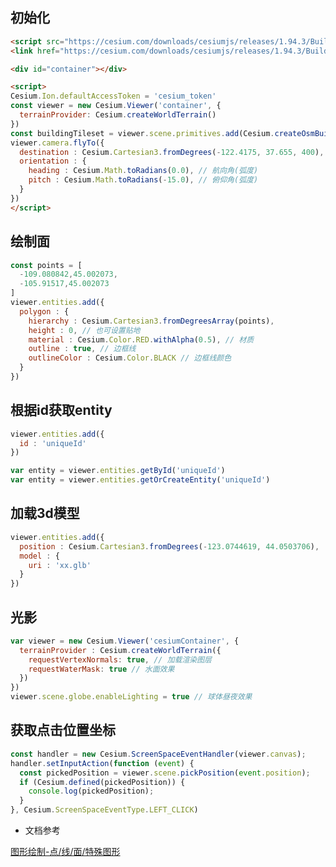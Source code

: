 <Meta title="笔记/map/cesium烹饪书" />

## 初始化
```html
<script src="https://cesium.com/downloads/cesiumjs/releases/1.94.3/Build/Cesium/Cesium.js"></script>
<link href="https://cesium.com/downloads/cesiumjs/releases/1.94.3/Build/Cesium/Widgets/widgets.css" rel="stylesheet">

<div id="container"></div>

<script>
Cesium.Ion.defaultAccessToken = 'cesium_token'
const viewer = new Cesium.Viewer('container', {
  terrainProvider: Cesium.createWorldTerrain()
})
const buildingTileset = viewer.scene.primitives.add(Cesium.createOsmBuildings())
viewer.camera.flyTo({
  destination : Cesium.Cartesian3.fromDegrees(-122.4175, 37.655, 400), // 目标点(经纬度海拔)
  orientation : {
    heading : Cesium.Math.toRadians(0.0), // 航向角(弧度)
    pitch : Cesium.Math.toRadians(-15.0), // 俯仰角(弧度)
  }
})
</script>
```

## 绘制面
```js
const points = [
  -109.080842,45.002073,
  -105.91517,45.002073
]
viewer.entities.add({
  polygon : {
    hierarchy : Cesium.Cartesian3.fromDegreesArray(points),
    height : 0, // 也可设置贴地
    material : Cesium.Color.RED.withAlpha(0.5), // 材质
    outline : true, // 边框线
    outlineColor : Cesium.Color.BLACK // 边框线颜色
  }
})
```

## 根据id获取entity
```js
viewer.entities.add({
  id : 'uniqueId'
})

var entity = viewer.entities.getById('uniqueId') 
var entity = viewer.entities.getOrCreateEntity('uniqueId')
```

## 加载3d模型
```js
viewer.entities.add({
  position : Cesium.Cartesian3.fromDegrees(-123.0744619, 44.0503706),
  model : {
    uri : 'xx.glb'
  }
})
```

## 光影
```js
var viewer = new Cesium.Viewer('cesiumContainer', {
  terrainProvider : Cesium.createWorldTerrain({
    requestVertexNormals: true, // 加载渲染图层
    requestWaterMask: true // 水面效果
  })
})
viewer.scene.globe.enableLighting = true // 球体昼夜效果
```

## 获取点击位置坐标
```js
const handler = new Cesium.ScreenSpaceEventHandler(viewer.canvas);
handler.setInputAction(function (event) {
  const pickedPosition = viewer.scene.pickPosition(event.position);
  if (Cesium.defined(pickedPosition)) {
    console.log(pickedPosition);
  }
}, Cesium.ScreenSpaceEventType.LEFT_CLICK)
```

- 文档参考

[图形绘制-点/线/面/特殊图形](https://cesium.com/learn/cesiumjs-learn/cesiumjs-creating-entities/)
